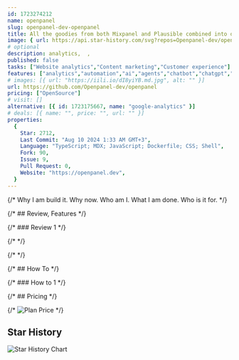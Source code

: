```yaml
---
id: 1723274212
name: openpanel
slug: openpanel-dev-openpanel
title: All the goodies from both Mixpanel and Plausible combined into one tool.
image: { url: https://api.star-history.com/svg?repos=Openpanel-dev/openpanel }
# optional
description: analytics,  ,
published: false
tasks: ["Website analytics","Content marketing","Customer experience"]
features: ["analytics","automation","ai","agents","chatbot","chatgpt","chat","development","project","workflow"]
# images: [{ url: "https://iili.io/dI8yiYB.md.jpg", alt: "" }]
url: https://github.com/Openpanel-dev/openpanel
pricing: ["OpenSource"]
# visit: []
alternative: [{ id: 1723175667, name: "google-analytics" }]
# deals: [{ name: "", price: "", url: "" }]
properties:
  {
    Star: 2712,
    Last Commit: "Aug 10 2024 1:33 AM GMT+3",
    Language: "TypeScript; MDX; JavaScript; Dockerfile; CSS; Shell",
    Fork: 90,
    Issue: 9,
    Pull Request: 0,
    Website: "https://openpanel.dev",
  }
---
```


{/* Why I am build it. Why now. Who am I. What I am done. Who is it for. */}

{/* ## Review, Features */}

{/* ### Review 1 */}

{/* <DetailYoutube videoId="" startTime={0} /> */}

{/* <Twitters ids=[] /> */}

{/* ## How To */}

{/* ### How to 1 */}

{/* ## Pricing */}

{/* <Img src="" alt="Plan Price" /> */}

## Star History

![Star History Chart](https://api.star-history.com/svg?repos=Openpanel-dev/openpanel)
